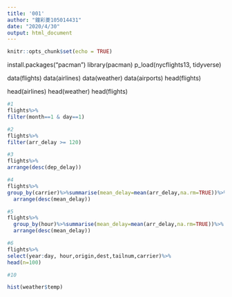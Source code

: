 ```yaml
---
title: '001'
author: "鐘彩菱105014431"
date: "2020/4/30"
output: html_document
---
```


```r
knitr::opts_chunk$set(echo = TRUE)
```

install.packages("pacman")
library(pacman)
p_load(nycflights13, tidyverse)

data(flights)
data(airlines)
data(weather)
data(airports)
head(flights)

head(airlines)
head(weather)
head(flights)

```r
#1
flights%>%
filter(month==1 & day==1)
```
```r
#2
flights%>%
filter(arr_delay >= 120)
```
```r
#3
flights%>%
arrange(desc(dep_delay))  
```
```r
#4
flights%>%
group_by(carrier)%>%summarise(mean_delay=mean(arr_delay,na.rm=TRUE))%>%
  arrange(desc(mean_delay))
```
```r
#5
flights%>%
  group_by(hour)%>%summarise(mean_delay=mean(arr_delay,na.rm=TRUE))%>%
  arrange(desc(mean_delay))
```
```r
#6
flights%>%
select(year:day, hour,origin,dest,tailnum,carrier)%>%
head(n=100)
```
```r
#10

hist(weather$temp)
```
